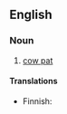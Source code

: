 ==English==

===Noun===
{{en-noun}}

# {{lb|en|informal|US}} [[cow pat]]

====Translations====
{{trans-top|informal term for cow pat}}
* Finnish: {{t+|fi|liukumiina}}
{{trans-mid}}
{{trans-bottom}}